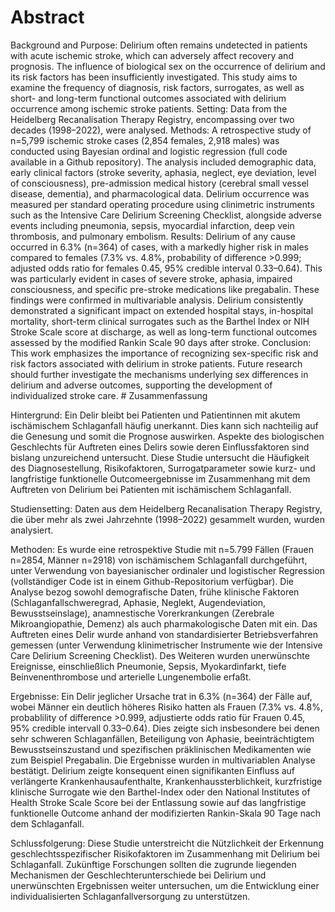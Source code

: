 # Abstract

Background and Purpose: Delirium often remains undetected in patients with acute ischemic stroke, which can adversely affect recovery and prognosis. The influence of biological sex on the occurrence of delirium and its risk factors has been insufficiently investigated. This study aims to examine the frequency of diagnosis, risk factors, surrogates, as well as short- and long-term functional outcomes associated with delirium occurrence among ischemic stroke patients.
Setting: Data from the Heidelberg Recanalisation Therapy Registry, encompassing over two decades (1998–2022), were analysed.
Methods: A retrospective study of n=5,799 ischemic stroke cases (2,854 females, 2,918 males) was conducted using Bayesian ordinal and logistic regression (full code available in a Github repository). The analysis included demographic data, early clinical factors (stroke severity, aphasia, neglect, eye deviation, level of consciousness), pre-admission medical history (cerebral small vessel disease, dementia), and pharmacological data. Delirium occurrence was measured per standard operating procedure using clinimetric instruments such as the Intensive Care Delirium Screening Checklist, alongside adverse events including pneumonia, sepsis, myocardial infarction, deep vein thrombosis, and pulmonary embolism.
Results: Delirium of any cause occurred in 6.3% (n=364) of cases, with a markedly higher risk in males compared to females (7.3% vs. 4.8%, probability of difference >0.999; adjusted odds ratio for females 0.45, 95% credible interval 0.33–0.64). This was particularly evident in cases of severe stroke, aphasia, impaired consciousness, and specific pre-stroke medications like pregabalin. These findings were confirmed in multivariable analysis. Delirium consistently demonstrated a significant impact on extended hospital stays, in-hospital mortality, short-term clinical surrogates such as the Barthel Index or NIH Stroke Scale score at discharge, as well as long-term functional outcomes assessed by the modified Rankin Scale 90 days after stroke.
Conclusion: This work emphasizes the importance of recognizing sex-specific risk and risk factors associated with delirium in stroke patients. Future research should further investigate the mechanisms underlying sex differences in delirium and adverse outcomes, supporting the development of individualized stroke care.
\newpage
# Zusammenfassung

Hintergrund:
Ein Delir bleibt bei Patienten und Patientinnen mit akutem ischämischem Schlaganfall häufig unerkannt. Dies kann sich nachteilig auf die Genesung und somit die Prognose auswirken. Aspekte des biologischen Geschlechts für Auftreten eines Delirs sowie deren Einflussfaktoren sind bislang unzureichend untersucht.
Diese Studie untersucht die Häufigkeit des Diagnosestellung, Risikofaktoren, Surrogatparameter sowie kurz- und langfristige funktionelle Outcomeergebnisse im Zusammenhang mit dem Auftreten von Delirium bei Patienten mit ischämischem Schlaganfall.

Studiensetting:
Daten aus dem Heidelberg Recanalisation Therapy Registry, die über mehr als zwei Jahrzehnte (1998–2022) gesammelt wurden, wurden analysiert.

Methoden:
Es wurde eine retrospektive Studie mit n=5.799 Fällen (Frauen n=2854, Männer n=2918) von ischämischem Schlaganfall durchgeführt, unter Verwendung von bayesianischer ordinaler und logistischer Regression (vollständiger Code ist in einem Github-Repositorium verfügbar). Die Analyse bezog sowohl demografische Daten, frühe klinische Faktoren (Schlaganfallschweregrad, Aphasie, Neglekt, Augendeviation, Bewusstseinslage), anamnestische Vorerkrankungen (Zerebrale Mikroangiopathie, Demenz) als auch pharmakologische Daten mit ein. Das Auftreten eines Delir wurde anhand von standardisierter Betriebsverfahren gemessen (unter Verwendung klinimetrischer Instrumente wie der Intensive Care Delirium Screening Checklist). Des Weiteren wurden unerwünschte Ereignisse, einschließlich Pneumonie, Sepsis, Myokardinfarkt, tiefe Beinvenenthrombose und arterielle Lungenembolie erfaßt.

Ergebnisse:
Ein Delir jeglicher Ursache trat in 6.3% (n=364) der Fälle auf, wobei Männer ein deutlich höheres Risiko hatten als Frauen (7.3% vs. 4.8%, probablility of difference >0.999, adjustierte odds ratio für Frauen 0.45, 95% credible intervall 0.33--0.64). Dies zeigte sich insbesondere bei denen sehr schweren Schlaganfällen, Beteiligung von Aphasie, beeinträchtigtem Bewusstseinszustand und spezifischen präklinischen Medikamenten wie zum Beispiel Pregabalin. Die Ergebnisse wurden in multivariablen Analyse bestätigt. Delirium zeigte konsequent einen signifikanten Einfluss auf verlängerte Krankenhausaufenthalte, Krankenhaussterblichkeit, kurzfristige klinische Surrogate wie den Barthel-Index oder den National Institutes of Health Stroke Scale Score bei der Entlassung sowie auf das langfristige funktionelle Outcome anhand der modifizierten Rankin-Skala 90 Tage nach dem Schlaganfall.

Schlussfolgerung:
Diese Studie unterstreicht die Nützlichkeit der Erkennung geschlechtsspezifischer Risikofaktoren im Zusammenhang mit Delirium bei Schlaganfall. Zukünftige Forschungen sollten die zugrunde liegenden Mechanismen der Geschlechterunterschiede bei Delirium und unerwünschten Ergebnissen weiter untersuchen, um die Entwicklung einer individualisierten Schlaganfallversorgung zu unterstützen.






